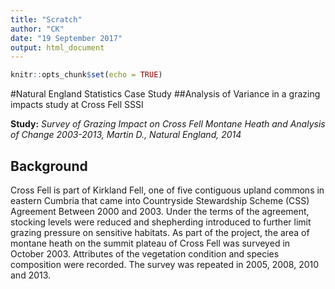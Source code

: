 ```yaml
---
title: "Scratch"
author: "CK"
date: "19 September 2017"
output: html_document
---
```


```r
knitr::opts_chunk$set(echo = TRUE)
```



#Natural England Statistics Case Study 
##Analysis of Variance in a grazing impacts study at Cross Fell SSSI

**Study:** *Survey of Grazing Impact on Cross Fell Montane Heath and Analysis of Change 2003-2013, Martin D., Natural England, 2014*

## Background
Cross Fell is part of Kirkland Fell, one of five contiguous upland commons in eastern Cumbria that came into Countryside Stewardship Scheme (CSS) Agreement Between 2000 and 2003.  Under the terms of the agreement, stocking levels were reduced and shepherding introduced to further limit grazing pressure on sensitive habitats.  As part of the project, the area of montane heath on the summit plateau of Cross Fell was surveyed in October 2003. Attributes of the vegetation condition and species composition were recorded.  The survey was repeated in 2005, 2008, 2010 and 2013.
